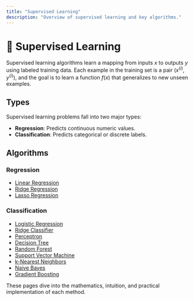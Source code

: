 ```yaml
---
title: "Supervised Learning"
description: "Overview of supervised learning and key algorithms."
---
```


# 📘 Supervised Learning

Supervised learning algorithms learn a mapping from inputs $x$ to outputs $y$ using labeled training data. Each example in the training set is a pair $(x^{(i)}, y^{(i)})$, and the goal is to learn a function $f(x)$ that generalizes to new unseen examples.

## Types

Supervised learning problems fall into two major types:

- **Regression**: Predicts continuous numeric values.
- **Classification**: Predicts categorical or discrete labels.

## Algorithms

### Regression
- [Linear Regression](./linear-regression)
- [Ridge Regression](./ridge-regression)
- [Lasso Regression](./lasso-regression)

### Classification
- [Logistic Regression](./logistic-regression)
- [Ridge Classifier](./ridge-classifier)
- [Perceptron](./perceptron)
- [Decision Tree](./decision-tree)
- [Random Forest](./random-forest)
- [Support Vector Machine](./svm)
- [k-Nearest Neighbors](./k-nearest-neighbors)
- [Naive Bayes](./naive-bayes)
- [Gradient Boosting](./gradient-boosting)

These pages dive into the mathematics, intuition, and practical implementation of each method.
